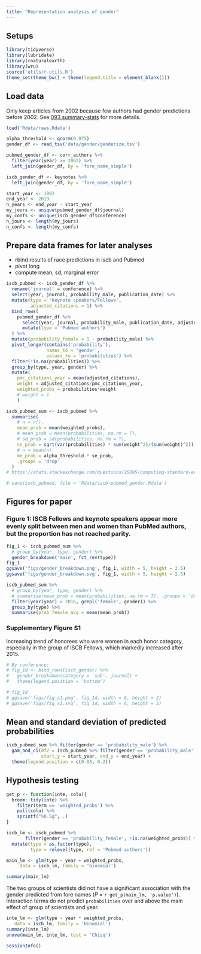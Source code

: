 ```yaml
---
title: "Representation analysis of gender"
---
```


## Setups

```r
library(tidyverse)
library(lubridate)
library(rnaturalearth)
library(wru)
source('utils/r-utils.R')
theme_set(theme_bw() + theme(legend.title = element_blank()))
```

## Load data

Only keep articles from 2002 because few authors had gender predictions before 2002.
See [093.summary-stats](docs/093.summary-stats.html) for more details.

```r
load('Rdata/raws.Rdata')

alpha_threshold <- qnorm(0.975)
gender_df <- read_tsv('data/gender/genderize.tsv')

pubmed_gender_df <- corr_authors %>%
  filter(year(year) >= 2002) %>% 
  left_join(gender_df, by = 'fore_name_simple')

iscb_gender_df <- keynotes %>% 
  left_join(gender_df, by = 'fore_name_simple')

start_year <- 1993
end_year <- 2019
n_years <- end_year - start_year
my_jours <- unique(pubmed_gender_df$journal)
my_confs <- unique(iscb_gender_df$conference)
n_jours <- length(my_jours)
n_confs <- length(my_confs)
```

## Prepare data frames for later analyses

- rbind results of race predictions in iscb and Pubmed
- pivot long
- compute mean, sd, marginal error

```r
iscb_pubmed <- iscb_gender_df %>%
  rename('journal' = conference) %>%
  select(year, journal, probability_male, publication_date) %>%
  mutate(type = 'Keynote speakers/Fellows',
         adjusted_citations = 1) %>%
  bind_rows(
    pubmed_gender_df %>%
      select(year, journal, probability_male, publication_date, adjusted_citations) %>%
      mutate(type = 'Pubmed authors')
  ) %>%
  mutate(probability_female = 1 - probability_male) %>% 
  pivot_longer(contains('probability'),
               names_to = 'gender',
               values_to = 'probabilities') %>%
  filter(!is.na(probabilities)) %>% 
  group_by(type, year, gender) %>%
  mutate(
    pmc_citations_year = mean(adjusted_citations),
    weight = adjusted_citations/pmc_citations_year,
    weighted_probs = probabilities*weight
    # weight = 1
    )

iscb_pubmed_sum <- iscb_pubmed %>% 
  summarise(
    # n = n(),
    mean_prob = mean(weighted_probs),
    # mean_prob = mean(probabilities, na.rm = T),
    # sd_prob = sd(probabilities, na.rm = T),
    se_prob = sqrt(var(probabilities) * sum(weight^2)/(sum(weight)^2)),
    # n = mean(n),
    me_prob = alpha_threshold * se_prob,
    .groups = 'drop'
  )
# https://stats.stackexchange.com/questions/25895/computing-standard-error-in-weighted-mean-estimation
```


```r
# save(iscb_pubmed, file = 'Rdata/iscb-pubmed_gender.Rdata')
```


## Figures for paper

### Figure 1: ISCB Fellows and keynote speakers appear more evenly split between men and women than PubMed authors, but the proportion has not reached parity.

```r
fig_1 <- iscb_pubmed_sum %>%
  # group_by(year, type, gender) %>%
  gender_breakdown('main', fct_rev(type))
fig_1
ggsave('figs/gender_breakdown.png', fig_1, width = 5, height = 2.5)
ggsave('figs/gender_breakdown.svg', fig_1, width = 5, height = 2.5)
```

```r
iscb_pubmed_sum %>%
  # group_by(year, type, gender) %>%
  # summarise(mean_prob = mean(probabilities, na.rm = T), .groups = 'drop') %>% 
  filter(year(year) > 2016, grepl('female', gender)) %>% 
  group_by(type) %>% 
  summarise(prob_female_avg = mean(mean_prob))
```


### Supplementary Figure S1 {#sup_fig_s1}
Increasing trend of honorees who were women in each honor category, especially in the group of ISCB Fellows, which markedly increased after 2015. 

```r
# By conference:
# fig_1d <- bind_rows(iscb_gender) %>%
#   gender_breakdown(category = 'sub', journal) +
#   theme(legend.position = 'bottom')

# fig_1d
# ggsave('figs/fig_s1.png', fig_1d, width = 6, height = 2)
# ggsave('figs/fig_s1.svg', fig_1d, width = 6, height = 2)
```

## Mean and standard deviation of predicted probabilities

```r
iscb_pubmed_sum %>% filter(gender == 'probability_male') %>% 
  gam_and_ci(df2 = iscb_pubmed %>% filter(gender == 'probability_male'),
             start_y = start_year, end_y = end_year) +
  theme(legend.position = c(0.88, 0.2))
```

## Hypothesis testing

```r
get_p <- function(inte, colu){
  broom::tidy(inte) %>% 
    filter(term == 'weighted_probs') %>% 
    pull(colu) %>% 
    sprintf("%0.5g", .)
}
```

```r
iscb_lm <- iscb_pubmed %>% 
       filter(gender == 'probability_female', !is.na(weighted_probs)) %>% 
  mutate(type = as.factor(type),
         type = relevel(type, ref = 'Pubmed authors'))

main_lm <- glm(type ~ year + weighted_probs, 
     data = iscb_lm, family = 'binomial')

summary(main_lm)
```

The two groups of scientists did not have a significant association with the gender predicted from fore names (_P_ = `r get_p(main_lm, 'p.value')`).
Interaction terms do not predict `probabilities` over and above the main effect of group of scientists and year.

```r
inte_lm <- glm(type ~ year * weighted_probs, 
   data = iscb_lm, family = 'binomial')
summary(inte_lm)
anova(main_lm, inte_lm, test = 'Chisq')
```


```r
sessionInfo()
```
